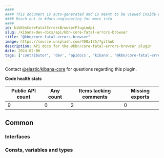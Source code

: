 ```yaml
---
####
#### This document is auto-generated and is meant to be viewed inside our experimental, new docs system.
#### Reach out in #docs-engineering for more info.
####
id: kibKbnCoreFatalErrorsBrowserPluginApi
slug: /kibana-dev-docs/api/kbn-core-fatal-errors-browser
title: "@kbn/core-fatal-errors-browser"
image: https://source.unsplash.com/400x175/?github
description: API docs for the @kbn/core-fatal-errors-browser plugin
date: 2024-02-06
tags: ['contributor', 'dev', 'apidocs', 'kibana', '@kbn/core-fatal-errors-browser']
---
```




Contact [@elastic/kibana-core](https://github.com/orgs/elastic/teams/kibana-core) for questions regarding this plugin.

**Code health stats**

| Public API count  | Any count | Items lacking comments | Missing exports |
|-------------------|-----------|------------------------|-----------------|
| 9 | 0 | 2 | 0 |

## Common

### Interfaces
<DocDefinitionList data={kbnCoreFatalErrorsBrowserObj.common.interfaces}/>

### Consts, variables and types
<DocDefinitionList data={kbnCoreFatalErrorsBrowserObj.common.misc}/>

